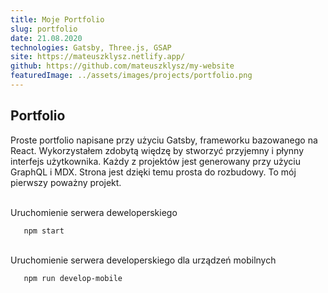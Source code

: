 ```yaml
---
title: Moje Portfolio
slug: portfolio
date: 21.08.2020
technologies: Gatsby, Three.js, GSAP
site: https://mateuszklysz.netlify.app/
github: https://github.com/mateuszklysz/my-website
featuredImage: ../assets/images/projects/portfolio.png
---
```


## Portfolio

Proste portfolio napisane przy użyciu Gatsby, frameworku bazowanego na React.
Wykorzystałem zdobytą więdzę by stworzyć przyjemny i płynny interfejs użytkownika.
Każdy z projektów jest generowany przy użyciu GraphQL i MDX.
Strona jest dzięki temu prosta do rozbudowy. To mój pierwszy poważny projekt.

<br />
Uruchomienie serwera deweloperskiego

```shell
   npm start
```

<br />
Uruchomienie serwera developerskiego dla urządzeń mobilnych

```shell
   npm run develop-mobile
```
